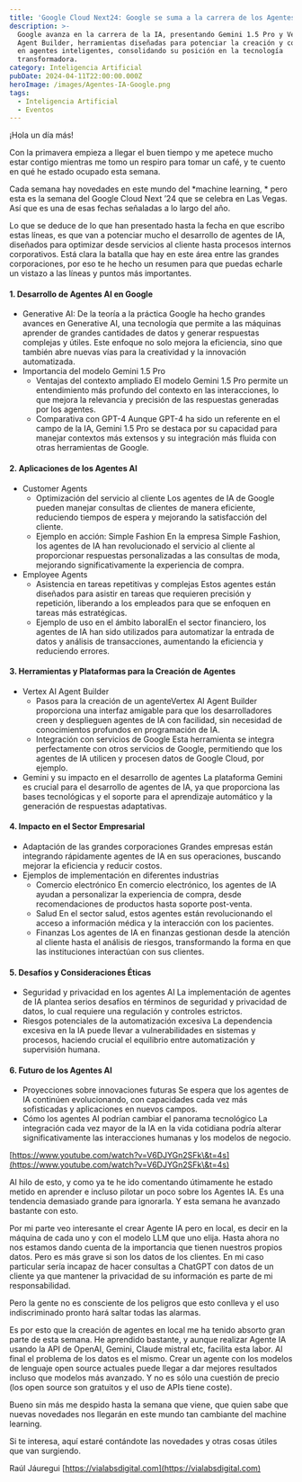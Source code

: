 ```yaml
---
title: 'Google Cloud Next24: Google se suma a la carrera de los Agentes IA'
description: >-
  Google avanza en la carrera de la IA, presentando Gemini 1.5 Pro y Vertex AI
  Agent Builder, herramientas diseñadas para potenciar la creación y comprensión
  en agentes inteligentes, consolidando su posición en la tecnología
  transformadora.
category: Inteligencia Artificial
pubDate: 2024-04-11T22:00:00.000Z
heroImage: /images/Agentes-IA-Google.png
tags:
  - Inteligencia Artificial
  - Eventos
---
```


¡Hola un día más!

Con la primavera empieza a llegar el buen tiempo y me apetece mucho estar contigo mientras me tomo un respiro para tomar un café, y te cuento en qué he estado ocupado esta semana.

Cada semana hay novedades en este mundo del \*machine learning, \* pero esta es la semana del Google Cloud Next ’24 que se celebra en Las Vegas. Así que es una de esas fechas señaladas a lo largo del año.

Lo que se deduce de lo que han presentado hasta la fecha en que escribo estas líneas, es que van a potenciar mucho el desarrollo de agentes de IA, diseñados para optimizar desde servicios al cliente hasta procesos internos corporativos. Está clara la batalla que hay en este área entre las grandes corporaciones, por eso te he hecho un resumen para que puedas echarle un vistazo a las líneas y puntos más importantes.

#### 1. Desarrollo de Agentes AI en Google

* Generative AI: De la teoría a la práctica
  Google ha hecho grandes avances en Generative AI, una tecnología que permite a las máquinas aprender de grandes cantidades de datos y generar respuestas complejas y útiles. Este enfoque no solo mejora la eficiencia, sino que también abre nuevas vías para la creatividad y la innovación automatizada.
* Importancia del modelo Gemini 1.5 Pro
  * Ventajas del contexto ampliado El modelo Gemini 1.5 Pro permite un entendimiento más profundo del contexto en las interacciones, lo que mejora la relevancia y precisión de las respuestas generadas por los agentes.
  * Comparativa con GPT-4 Aunque GPT-4 ha sido un referente en el campo de la IA, Gemini 1.5 Pro se destaca por su capacidad para manejar contextos más extensos y su integración más fluida con otras herramientas de Google.

#### 2. Aplicaciones de los Agentes AI

* Customer Agents
  * Optimización del servicio al cliente Los agentes de IA de Google pueden manejar consultas de clientes de manera eficiente, reduciendo tiempos de espera y mejorando la satisfacción del cliente.
  * Ejemplo en acción: Simple Fashion En la empresa Simple Fashion, los agentes de IA han revolucionado el servicio al cliente al proporcionar respuestas personalizadas a las consultas de moda, mejorando significativamente la experiencia de compra.
* Employee Agents
  * Asistencia en tareas repetitivas y complejas Estos agentes están diseñados para asistir en tareas que requieren precisión y repetición, liberando a los empleados para que se enfoquen en tareas más estratégicas.
  * Ejemplo de uso en el ámbito laboralEn el sector financiero, los agentes de IA han sido utilizados para automatizar la entrada de datos y análisis de transacciones, aumentando la eficiencia y reduciendo errores.

#### 3. Herramientas y Plataformas para la Creación de Agentes

* Vertex AI Agent Builder
  * Pasos para la creación de un agenteVertex AI Agent Builder proporciona una interfaz amigable para que los desarrolladores creen y desplieguen agentes de IA con facilidad, sin necesidad de conocimientos profundos en programación de IA.
  * Integración con servicios de Google Esta herramienta se integra perfectamente con otros servicios de Google, permitiendo que los agentes de IA utilicen y procesen datos de Google Cloud, por ejemplo.
* Gemini y su impacto en el desarrollo de agentes La plataforma Gemini es crucial para el desarrollo de agentes de IA, ya que proporciona las bases tecnológicas y el soporte para el aprendizaje automático y la generación de respuestas adaptativas.

#### 4. Impacto en el Sector Empresarial

* Adaptación de las grandes corporaciones Grandes empresas están integrando rápidamente agentes de IA en sus operaciones, buscando mejorar la eficiencia y reducir costos.
* Ejemplos de implementación en diferentes industrias
  * Comercio electrónico En comercio electrónico, los agentes de IA ayudan a personalizar la experiencia de compra, desde recomendaciones de productos hasta soporte post-venta.
  * Salud En el sector salud, estos agentes están revolucionando el acceso a información médica y la interacción con los pacientes.
  * Finanzas Los agentes de IA en finanzas gestionan desde la atención al cliente hasta el análisis de riesgos, transformando la forma en que las instituciones interactúan con sus clientes.

#### 5. Desafíos y Consideraciones Éticas

* Seguridad y privacidad en los agentes AI La implementación de agentes de IA plantea serios desafíos en términos de seguridad y privacidad de datos, lo cual requiere una regulación y controles estrictos.
* Riesgos potenciales de la automatización excesiva La dependencia excesiva en la IA puede llevar a vulnerabilidades en sistemas y procesos, haciendo crucial el equilibrio entre automatización y supervisión humana.

#### 6. Futuro de los Agentes AI

* Proyecciones sobre innovaciones futuras Se espera que los agentes de IA continúen evolucionando, con capacidades cada vez más sofisticadas y aplicaciones en nuevos campos.
* Cómo los agentes AI podrían cambiar el panorama tecnológico La integración cada vez mayor de la IA en la vida cotidiana podría alterar significativamente las interacciones humanas y los modelos de negocio.

[https://www.youtube.com/watch?v=V6DJYGn2SFk\&t=4s](https://www.youtube.com/watch?v=V6DJYGn2SFk\&t=4s)

Al hilo de esto, y como ya te he ido comentando útimamente he estado metido en aprender e incluso pilotar un poco sobre los Agentes IA. Es una tendencia demasiado grande para ignorarla. Y esta semana he avanzado bastante con esto.

Por mi parte veo interesante el crear Agente IA pero en local, es decir en la máquina de cada uno y con el modelo LLM que uno elija. Hasta ahora no nos estamos dando cuenta de la importancia que tienen nuestros propios datos. Pero es más grave si son los datos de los clientes. En mi caso particular sería incapaz de hacer consultas a ChatGPT con datos de un cliente ya que mantener la privacidad de su información es parte de mi responsabilidad.

Pero la gente no es consciente de los peligros que esto conlleva y el uso indiscriminado pronto hará saltar todas las alarmas.

Es por esto que la creación de agentes en local me ha tenido absorto gran parte de esta semana. He aprendido bastante, y aunque realizar Agente IA usando la API de OpenAI, Gemini, Claude mistral etc, facilita esta labor. Al final el problema de los datos es el mismo. Crear un agente con los modelos de lenguaje open source actuales puede llegar a dar mejores resultados incluso que modelos más avanzado. Y no es sólo una cuestión de precio (los open source son gratuitos y el uso de APIs tiene coste).

Bueno sin más me despido hasta la semana que viene, que quien sabe que nuevas novedades nos llegarán en este mundo tan cambiante del machine learning.

Si te interesa, aquí estaré contándote las novedades y otras cosas útiles que van surgiendo.

Raúl Jáuregui [https://vialabsdigital.com](https://vialabsdigital.com)
